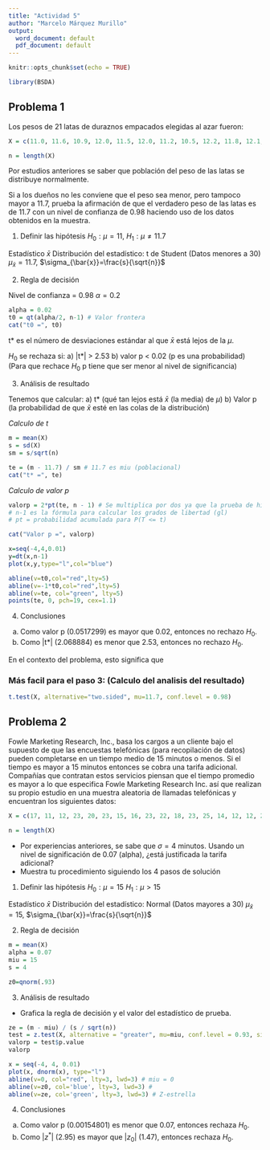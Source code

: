 ```yaml
---
title: "Actividad 5"
author: "Marcelo Márquez Murillo"
output:
  word_document: default
  pdf_document: default
---
```


```r
knitr::opts_chunk$set(echo = TRUE)
```

```r
library(BSDA)
```

## Problema 1

Los pesos de 21 latas de duraznos empacados elegidas al azar fueron:

```r
X = c(11.0, 11.6, 10.9, 12.0, 11.5, 12.0, 11.2, 10.5, 12.2, 11.8, 12.1, 11.6, 11.7, 11.6, 11.2, 12.0, 11.4, 10.8, 11.8, 10.9, 11.4)

n = length(X)
```

Por estudios anteriores se saber que población del peso de las latas se
distribuye normalmente.

Si a los dueños no les conviene que el peso sea menor, pero tampoco
mayor a 11.7, prueba la afirmación de que el verdadero peso de las latas
es de 11.7 con un nivel de confianza de 0.98 haciendo uso de los datos
obtenidos en la muestra.

1)  Definir las hipótesis $H_0:\mu=11$, $H_1:\mu\neq11.7$

Estadístico $\bar{x}$ Distribución del estadístico: t de Student (Datos
menores a 30) $\mu_{\bar{x}}=11.7$,
$\sigma_{\bar{x}}=\frac{s}{\sqrt{n}}$

2)  Regla de decisión

Nivel de confianza = 0.98 $\alpha=0.2$

```r
alpha = 0.02
t0 = qt(alpha/2, n-1) # Valor frontera
cat("t0 =", t0)
```

t\* es el número de desviaciones estándar al que $\bar{x}$ está lejos de
la $\mu$.

$H_0$ se rechaza si: a) \|t\*\| \> 2.53 b) valor p \< 0.02 (p es una
probabilidad) (Para que rechace $H_0$ p tiene que ser menor al nivel de
significancia)

3)  Análisis de resultado

Tenemos que calcular: a) t\* (qué tan lejos está $\bar{x}$ (la media) de
$\mu$) b) Valor p (la probabilidad de que $\bar{x}$ esté en las colas de
la distribución)

*Calculo de t*

```r
m = mean(X)
s = sd(X)
sm = s/sqrt(n)

te = (m - 11.7) / sm # 11.7 es miu (poblacional)
cat("t* =", te)
```

*Calculo de valor p*

```r
valorp = 2*pt(te, n - 1) # Se multiplica por dos ya que la prueba de hipotesis es de 2 colas
# n-1 es la fórmula para calcular los grados de libertad (gl) 
# pt = probabilidad acumulada para P(T <= t)

cat("Valor p =", valorp)

x=seq(-4,4,0.01)
y=dt(x,n-1)
plot(x,y,type="l",col="blue")

abline(v=t0,col="red",lty=5)
abline(v=-1*t0,col="red",lty=5)
abline(v=te, col="green", lty=5)
points(te, 0, pch=19, cex=1.1)
```

4)  Conclusiones

a)  Como valor p (0.0517299) es mayor que 0.02, entonces no rechazo
    $H_0$.
b)  Como \|t\*\| (2.068884) es menor que 2.53, entonces no rechazo
    $H_0$.

En el contexto del problema, esto significa que

### Más facil para el paso 3: (Calculo del analisis del resultado)

```r
t.test(X, alternative="two.sided", mu=11.7, conf.level = 0.98)
```

## Problema 2

Fowle Marketing Research, Inc., basa los cargos a un cliente bajo el
supuesto de que las encuestas telefónicas (para recopilación de datos)
pueden completarse en un tiempo medio de 15 minutos o menos. Si el
tiempo es mayor a 15 minutos entonces se cobra una tarifa adicional.
Compañías que contratan estos servicios piensan que el tiempo promedio
es mayor a lo que especifica Fowle Marketing Research Inc. así que
realizan su propio estudio en una muestra aleatoria de llamadas
telefónicas y encuentran los siguientes datos:

```r
X = c(17, 11, 12, 23, 20, 23, 15, 16, 23, 22, 18, 23, 25, 14, 12, 12, 20, 18, 12, 19, 11, 11, 20, 21, 11, 18, 14, 13, 13, 19, 16, 10, 22, 18, 23)

n = length(X)
```

-   Por experiencias anteriores, se sabe que $\sigma=4$ minutos. Usando
    un nivel de significación de 0.07 (alpha), ¿está justificada la
    tarifa adicional?
-   Muestra tu procedimiento siguiendo los 4 pasos de solución

1)  Definir las hipótesis $H_0:\mu=15$ $H_1:\mu>15$

Estadístico $\bar{x}$ Distribución del estadístico: Normal (Datos
mayores a 30) $\mu_{\bar{x}}=15$, $\sigma_{\bar{x}}=\frac{s}{\sqrt{n}}$

2)  Regla de decisión

```r
m = mean(X)
alpha = 0.07
miu = 15
s = 4

z0=qnorm(.93)
```

3)  Análisis de resultado

-   Grafica la regla de decisión y el valor del estadístico de prueba.

```r
ze = (m - miu) / (s / sqrt(n))
test = z.test(X, alternative = "greater", mu=miu, conf.level = 0.93, sigma.x = s)
valorp = test$p.value
valorp
```
```r
x = seq(-4, 4, 0.01)
plot(x, dnorm(x), type="l")
abline(v=0, col="red", lty=3, lwd=3) # miu = 0
abline(v=z0, col='blue', lty=3, lwd=3) #
abline(v=ze, col='green', lty=3, lwd=3) # Z-estrella
```

4)  Conclusiones

a)  Como valor p (0.00154801) es menor que 0.07, entonces rechaza 
    $H_0$.
b)  Como $|z^*|$ (2.95) es mayor que $|z_0|$ (1.47), entonces rechaza
    $H_0$.

